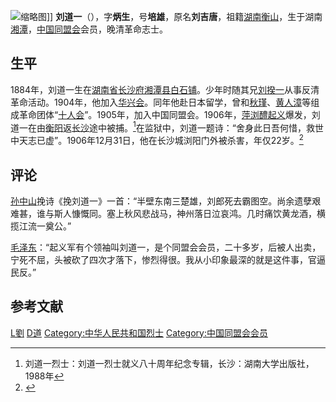 {{Infobox person
| 图像       = Liu Daoyi.jpg
| 图像说明   = 刘道一
| 姓名       = 刘道一
| 本名       = 刘吉唐
| 字         = 炳生
| 号         = 培雄
| 出生日期   = 1884年<!--  {{birth date and age|||}} 或 {{birth year and age|}}  -->
| 出生地     = {{QING-1862}}[[湖南省_(清)|湖南省]][[长沙府|长沙府]][[湘潭县|湘潭县]][[白石镇_(湘潭县)|白石铺]]
| 死亡日期   = {{death year and age|1906|1884}}
| 死亡地     = {{QING-1889}}湖南省长沙府浏阳门外
| 政党       = [[中国同盟会|中国同盟会]]
| 政治运动   = 
| 别名       = 
| 种族       = 汉族
| 母校       = 
| 职业       = 革命家
| 活跃时期   = 
| 组织       = 
| 机构       = 
| 研究领域   = 
| 知名于     = 
| 知名作品   = 
| 宗教信仰   = 
| 配偶       = <!--{{marriage|姓名|年份}} -->
| 子女       = 
| 父母       = 
| 亲属       = [[刘揆一|刘揆一]]（兄）
| 受影响于   = 
| 影响于     = 
| 获奖       = <!--  {{Awards|award= |year= |title= }} -->
| 网站       = <!-- {{URL| }} -->
}}
[[File:Changsha_Yuelu_Shan_Liu_Daoyi_Mu_2014.03.04_09-46-34.jpg|缩略图]]]]
'''刘道一'''（{{bd|1884年||1906年|12月31日}}），字'''炳生'''，号'''培雄'''，原名'''刘吉唐'''，祖籍[[湖南省|湖南]][[衡山县|衡山]]，生于湖南[[湘潭县|湘潭]]，[[中国同盟会|中国同盟会]]会员，晚清革命志士。{{r|duck|page=45}}

==生平==
1884年，刘道一生在[[湖南省_(清)|湖南省]][[长沙府|长沙府]][[湘潭县|湘潭县]][[白石镇_(湘潭县)|白石铺]]。{{r|duck|page=45}}少年时随其兄[[刘揆一|刘揆一]]从事反清革命活动。{{r|duck|page=45}}1904年，他加入[[华兴会|华兴会]]。{{r|duck|page=45}}同年他赴日本留学，曾和[[秋瑾|秋瑾]]、[[黄人漳|黄人漳]]等组成革命团体“[[十人会|十人会]]”。{{r|duck|page=45}}1905年，加入中国同盟会。{{r|duck|page=45}}1906年，[[萍浏醴起义|萍浏醴起义]]爆发，刘道一在由[[衡阳市|衡阳]]返[[长沙市|长沙]]途中被捕。<ref>刘道一烈士：刘道一烈士就义八十周年纪念专辑，长沙：湖南大学出版社，1988年</ref>在监狱中，刘道一题诗：“舍身此日吾何惜，救世中天志已虚”。{{r|duck|page=45}}1906年12月31日，他在长沙城浏阳门外被杀害，年仅22岁。<ref>{{cite book | language = zh-hans | author = 贾逸君 | coauthors =  | title = 《民国名人传》 | url =  | date = 1993年 | location =  | publisher = 岳麓书社  | id =  | isbn = 7805203652 | pages = 21-22页 }}</ref>

==评论==
[[孙中山|孙中山]]挽诗《挽刘道一》一首：“半壁东南三楚雄，刘郎死去霸图空。尚余遗孽艰难甚，谁与斯人慷慨同。塞上秋风悲战马，神州落日泣哀鸿。几时痛饮黄龙酒，横揽江流一奠公。”{{r|duck|page=45}}

[[毛泽东|毛泽东]]：“起义军有个领袖叫刘道一，是个同盟会会员，二十多岁，后被人出卖，宁死不屈，头被砍了四次才落下，惨烈得很。我从小印象最深的就是这件事，官逼民反。”

==参考文献==
{{Reflist|refs=
<ref name="duck">{{cite book |author1=龙剑宇 |chapter=第二章 湘潭——地灵人杰 |title=《乌石寨揽胜——彭德怀故里纪行》 |date=1998-10-01 |publisher=西南师范大学出版社 |location=重庆市 |isbn=7-5621-2044-7}}</ref>
}}

{{DEFAULTSORT:Liu刘}}
[[Category:湘潭人|L劉]]
[[Category:刘姓|D道]]
[[Category:中华人民共和国烈士|Category:中华人民共和国烈士]]
[[Category:中国同盟会会员|Category:中国同盟会会员]]